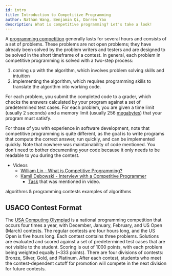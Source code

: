 ```yaml
---
id: intro
title: Introduction to Competitive Programming
author: Nathan Wang, Benjamin Qi, Darren Yao
description: What is competitive programming? Let's take a look!
---
```


A [programming competition](https://en.wikipedia.org/wiki/Competitive_programming) generally lasts for several hours and consists of a set of problems. These problems are not open problems; they have already been solved by the problem writers and testers and are designed to be solved in the short timeframe of a contest. In general, each problem in competitive programming is solved with a two-step process: 

 1. coming up with the algorithm, which involves problem solving skills and intuition
 2. implementing the algorithm, which requires programming skills to translate the algorithm into working code.

For each problem, you submit the completed code to a grader, which checks the answers calculated by your program against a set of predetermined test cases. For each problem, you are given a time limit (usually 2 seconds) and a memory limit (usually 256 [megabytes](https://en.wikipedia.org/wiki/Megabyte)) that your program must satisfy.

For those of you with experience in software development, note that competitive programming is quite different, as the goal is to write programs that compute the correct answer, run quickly, and can be implemented quickly. Note that nowhere was maintainability of code mentioned. You don't need to bother documenting your code because it only needs to be readable to you during the contest.

<optional-content title="More Information">

 - Videos
   - [William Lin - What is Competitive Programming?](https://www.youtube.com/watch?time_continue=1&v=ueNT-w7Oluw)
   - [Kamil Debowski - Interview with a Competitive Programmer](https://www.youtube.com/watch?v=F4rykKLcduI)
     - [Task](https://open.kattis.com/contests/mcpc19open/problems/basketballoneonone) that was mentioned in video.

<resources embedded title="Additional Reading">
   <resource source="CPH" title="1 - Introduction" starred>algorithms & programming contests</resource>
   <resource source="PAPS" title="1 - Algorithms & Problems">examples of algorithms</resource>
</resources>

</optional-content>

## USACO Contest Format

The [USA Computing Olympiad](http://www.usaco.org/index.php?page=contests) is a national programming competition that occurs four times a year, with December, January, February, and US Open (March) contests. The regular contests are four hours long, and the US Open is five hours long. Each contest contains three problems. Solutions are evaluated and scored against a set of predetermined test cases that are not visible to the student. Scoring is out of 1000 points, with each problem being weighted equally (\~333 points). There are four divisions of contests: Bronze, Silver, Gold, and Platinum. After each contest, students who meet the contest-dependent cutoff for promotion will compete in the next division for future contests.
